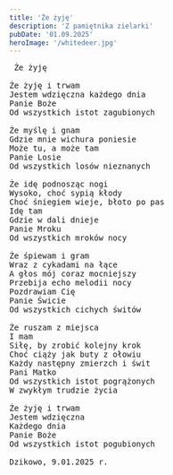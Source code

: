 ```yaml
---
title: 'Że żyję'
description: 'Z pamiętnika zielarki'
pubDate: '01.09.2025'
heroImage: '/whitedeer.jpg'
---
```

<pre>
 Że żyję

Że żyję i trwam 
Jestem wdzięczna każdego dnia
Panie Boże 
Od wszystkich istot zagubionych

Że myślę i gnam
Gdzie mnie wichura poniesie
Może tu, a może tam
Panie Losie 
Od wszystkich losów nieznanych

Że idę podnosząc nogi
Wysoko, choć sypią kłody
Choć śniegiem wieje, błoto po pas
Idę tam
Gdzie w dali dnieje
Panie Mroku
Od wszystkich mroków nocy

Że śpiewam i gram
Wraz z cykadami na łące
A głos mój coraz mocniejszy
Przebija echo melodii nocy
Pozdrawiam Cię 
Panie Świcie
Od wszystkich cichych świtów

Że ruszam z miejsca
I mam
Siłę, by zrobić kolejny krok
Choć ciąży jak buty z ołowiu
Każdy następny zmierzch i świt
Pani Matko
Od wszystkich istot pogrążonych
W zwykłym trudzie życia

Że żyję i trwam
Jestem wdzięczna 
Każdego dnia
Panie Boże 
Od wszystkich istot pogubionych

Dzikowo, 9.01.2025 r.

</pre>
